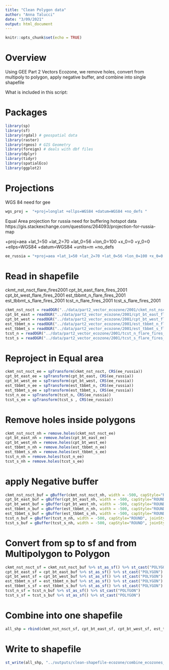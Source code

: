 ```yaml
---
title: "Clean Polygon data"
author: "Anna Talucci"
date: "3/09/2021"
output: html_document
---
```


```r
knitr::opts_chunk$set(echo = TRUE)
```

# Overview

Using GEE Part 2 Vectors Ecozone, we remove holes, convert from multipoly to polygon, apply negative buffer, and combine into single shapefile

What is included in this script:

# Packages

```r
library(sp)
library(sf)
library(rgdal) # geospatial data
library(raster)
library(rgeos) # GIS Geometry
library(foreign) # deals with dbf files
library(dplyr)
library(tidyr)
library(spatialEco)
library(ggplot2)
```

# Projections

WGS 84 need for gee
```r
wgs_proj =  "+proj=longlat +ellps=WGS84 +datum=WGS84 +no_defs "
```

Equal Area projection for russia need for buffering hotspot data
https://gis.stackexchange.com/questions/264093/projection-for-russia-map

+proj=aea +lat_1=50 +lat_2=70 +lat_0=56 +lon_0=100 +x_0=0 +y_0=0 +ellps=WGS84 +datum=WGS84 +units=m +no_defs 

```r
ee_russia = "+proj=aea +lat_1=50 +lat_2=70 +lat_0=56 +lon_0=100 +x_0=0 +y_0=0 +ellps=WGS84 +datum=WGS84 +units=m +no_defs "
```


# Read in shapefile
ckmt_nst_nsct_flare_fires2001
cpt_bt_east_flare_fires_2001
cpt_bt_west_flare_fires_2001
est_tbbmt_n_flare_fires_2001
est_tbbmt_s_flare_fires_2001
tcst_n_flare_fires_2001
tcst_s_flare_fires_2001
```r
ckmt_nst_nsct = readOGR("../data/part2_vector_ecozone/2001/ckmt_nst_nsct_flare_fires2001.shp", "ckmt_nst_nsct_flare_fires2001") 
cpt_bt_east = readOGR("../data/part2_vector_ecozone/2001/cpt_bt_east_flare_fires_2001.shp", "cpt_bt_east_flare_fires_2001") 
cpt_bt_west = readOGR("../data/part2_vector_ecozone/2001/cpt_bt_west_flare_fires_2001.shp", "cpt_bt_west_flare_fires_2001") 
est_tbbmt_n = readOGR("../data/part2_vector_ecozone/2001/est_tbbmt_n_flare_fires_2001.shp", "est_tbbmt_n_flare_fires_2001") 
est_tbbmt_s = readOGR("../data/part2_vector_ecozone/2001/est_tbbmt_s_flare_fires_2001.shp", "est_tbbmt_s_flare_fires_2001") 
tcst_n = readOGR("../data/part2_vector_ecozone/2001/tcst_n_flare_fires_2001.shp", "tcst_n_flare_fires_2001") 
tcst_s = readOGR("../data/part2_vector_ecozone/2001/tcst_s_flare_fires_2001.shp", "tcst_s_flare_fires_2001") 
```


# Reproject in Equal area

```r
ckmt_nst_nsct_ee = spTransform(ckmt_nst_nsct, CRS(ee_russia))
cpt_bt_east_ee = spTransform(cpt_bt_east, CRS(ee_russia))
cpt_bt_west_ee = spTransform(cpt_bt_west, CRS(ee_russia))
est_tbbmt_n_ee = spTransform(est_tbbmt_n, CRS(ee_russia))
est_tbbmt_s_ee = spTransform(est_tbbmt_s, CRS(ee_russia))
tcst_n_ee = spTransform(tcst_n, CRS(ee_russia))
tcst_s_ee = spTransform(tcst_s , CRS(ee_russia))
```


# Remove holes inside polygons
```r
ckmt_nst_nsct_nh = remove.holes(ckmt_nst_nsct_ee)
cpt_bt_east_nh = remove.holes(cpt_bt_east_ee)
cpt_bt_west_nh = remove.holes(cpt_bt_west_ee)
est_tbbmt_n_nh = remove.holes(est_tbbmt_n_ee)
est_tbbmt_s_nh = remove.holes(est_tbbmt_s_ee)
tcst_n_nh = remove.holes(tcst_n_ee)
tcst_s_nh = remove.holes(tcst_s_ee)
```
# apply Negative buffer

```r
ckmt_nst_nsct_buf = gBuffer(ckmt_nst_nsct_nh, width = -500, capStyle="ROUND", joinStyle="ROUND")
cpt_bt_east_buf = gBuffer(cpt_bt_east_nh, width = -500, capStyle="ROUND", joinStyle="ROUND")
cpt_bt_west_buf = gBuffer(cpt_bt_west_nh, width = -500, capStyle="ROUND", joinStyle="ROUND")
est_tbbmt_n_buf = gBuffer(est_tbbmt_n_nh, width = -500, capStyle="ROUND", joinStyle="ROUND")
est_tbbmt_s_buf = gBuffer(est_tbbmt_s_nh, width = -500, capStyle="ROUND", joinStyle="ROUND")
tcst_n_buf = gBuffer(tcst_n_nh, width = -500, capStyle="ROUND", joinStyle="ROUND")
tcst_s_buf = gBuffer(tcst_s_nh, width = -500, capStyle="ROUND", joinStyle="ROUND")

```

# Convert from sp to sf and from Multipolygon to Polygon
```r
ckmt_nst_nsct_sf = ckmt_nst_nsct_buf %>% st_as_sf() %>% st_cast("POLYGON") 
cpt_bt_east_sf = cpt_bt_east_buf %>% st_as_sf() %>% st_cast("POLYGON") 
cpt_bt_west_sf = cpt_bt_west_buf %>% st_as_sf() %>% st_cast("POLYGON") 
est_tbbmt_n_sf = est_tbbmt_n_buf %>% st_as_sf() %>% st_cast("POLYGON") 
est_tbbmt_s_sf = est_tbbmt_s_buf %>% st_as_sf() %>% st_cast("POLYGON") 
tcst_n_sf = tcst_n_buf %>% st_as_sf() %>% st_cast("POLYGON") 
tcst_s_sf = tcst_s_buf %>% st_as_sf() %>% st_cast("POLYGON") 

```


# Combine into one shapefile
```r
all_shp = rbind(ckmt_nst_nsct_sf, cpt_bt_east_sf, cpt_bt_west_sf, est_tbbmt_n_sf, est_tbbmt_s_sf, tcst_n_sf, tcst_s_sf)
```


# Write to shapefile

```r
st_write(all_shp, "../outputs/clean-shapefile-ecozone/combine_ecozones_2001.shp", driver="ESRI Shapefile") 

```











